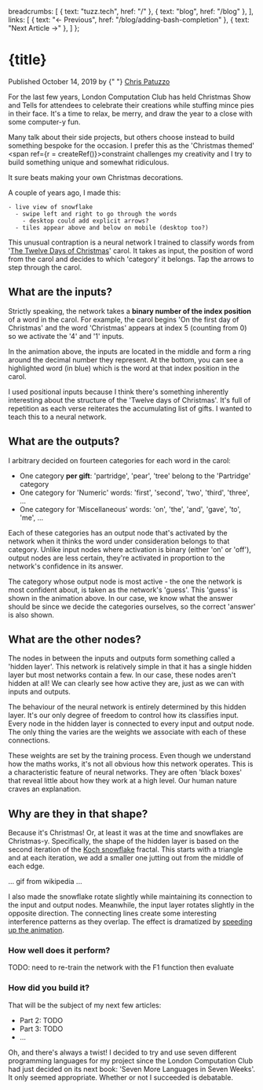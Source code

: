 

  breadcrumbs: [
    { text: "tuzz.tech", href: "/" },
    { text: "blog", href: "/blog" },
  ],
  links: [
    { text: "← Previous", href: "/blog/adding-bash-completion" },
    { text: "Next Article →" },
  ]
};


<Head>
  <meta property="og:title" content={title} />
  <meta property="og:url" content={`https://tuzz.tech${path}`} />
  <meta property="og:description" content={description} />
  <meta property="og:type" content="article" />

  <meta name="description" content={description} />
  <meta name="keywords" content="TODO" />
</Head>

<Layout title={title} navigation={navigation}>

<h1>{title}</h1>

<time dateTime="2019-10-14">Published October 14, 2019 by {" "}
<a href="https://twitter.com/chrispatuzzo">Chris Patuzzo</a>
</time>

For the last few years, London Computation Club has held Christmas Show and
Tells for attendees to celebrate their creations while stuffing mince pies in
their face.  It's a time to relax, be merry, and draw the year to a close with
some computer-y fun.

Many talk about their side projects, but others choose instead to build
something bespoke for the occasion. I prefer this as the
'Christmas themed' <span ref={r = createRef()}>constraint</span> challenges my
creativity and I try to build something unique and somewhat ridiculous.

<Aside target={r}><p>
It sure beats making your own Christmas decorations.
</p></Aside>

A couple of years ago, I made this:

```
- live view of snowflake
  - swipe left and right to go through the words
    - desktop could add explicit arrows?
  - tiles appear above and below on mobile (desktop too?)
```

This unusual contraption is a neural network I trained to classify words from
'[The Twelve Days of Christmas](https://en.wikipedia.org/wiki/The_Twelve_Days_of_Christmas_(song))' carol.
It takes as input, the position of word from the carol and decides to which
'category' it belongs. Tap the arrows to step through the carol.

## What are the inputs?

Strictly speaking, the network takes a **binary number of the index position**
of a word in the carol. For example, the carol begins 'On the first day of
Christmas' and the word 'Christmas' appears at index 5 (counting from 0) so we
activate the '4' and '1' inputs.

In the animation above, the inputs are located in the middle and form a ring
around the decimal number they represent. At the bottom, you can see a
highlighted word (in blue) which is the word at that index position in the
carol.

I used positional inputs because I think there's something inherently
interesting about the structure of the 'Twelve days of Christmas'. It's full
of repetition as each verse reiterates the accumulating list of gifts. I wanted
to teach this to a neural network.

## What are the outputs?

I arbitrary decided on fourteen categories for each word in the carol:

- One category **per gift**: 'partridge', 'pear', 'tree' belong to the 'Partridge' category
- One category for 'Numeric' words: 'first', 'second', 'two', 'third', 'three', ...
- One category for 'Miscellaneous' words: 'on', 'the', 'and', 'gave', 'to', 'me', ...

Each of these categories has an output node that's activated by the network
when it thinks the word under consideration belongs to that category. Unlike
input nodes where activation is binary (either 'on' or 'off'), output nodes are
less certain, they're activated in proportion to the network's confidence in
its answer.

The category whose output node is most active - the one the network is most
confident about, is taken as the network's 'guess'. This 'guess' is shown in
the animation above. In our case, we know what the answer should be since we
decide the categories ourselves, so the correct 'answer' is also shown.

## What are the other nodes?

The nodes in between the inputs and outputs form something called a 'hidden
layer'. This network is relatively simple in that it has a single hidden layer
but most networks contain a few. In our case, these nodes aren't hidden at all!
We can clearly see how active they are, just as we can with inputs and outputs.

The behaviour of the neural network is entirely determined by this hidden
layer. It's our only degree of freedom to control how its classifies input.
Every node in the hidden layer is connected to every input and output node. The
only thing the varies are the weights we associate with each of these
connections.

These weights are set by the training process. Even though we understand how
the maths works, it's not all obvious how this network operates. This is a
characteristic feature of neural networks. They are often 'black boxes' that
reveal little about how they work at a high level. Our human nature craves an
explanation.

## Why are they in that shape?

Because it's Christmas! Or, at least it was at the time and snowflakes are
Christmas-y. Specifically, the shape of the hidden layer is based on the second
iteration of the [Koch snowflake](https://en.wikipedia.org/wiki/Koch_snowflake)
fractal. This starts with a triangle and at each iteration, we add a smaller
one jutting out from the middle of each edge.

... gif from wikipedia ...

I also made the snowflake rotate slightly while maintaining its connection to
the input and output nodes. Meanwhile, the input layer rotates slightly in the
opposite direction. The connecting lines create some interesting interference
patterns as they overlap. The effect is dramatized by [speeding up the
animation](link).

### How well does it perform?

TODO: need to re-train the network with the F1 function then evaluate

### How did you build it?

That will be the subject of my next few articles:

- Part 2: TODO
- Part 3: TODO
- ...

Oh, and there's always a twist! I decided to try and use seven different
programming languages for my project since the London Computation Club had just
decided on its next book: 'Seven More Languages in Seven Weeks'. It only seemed
appropriate. Whether or not I succeeded is debatable.

</Layout>
